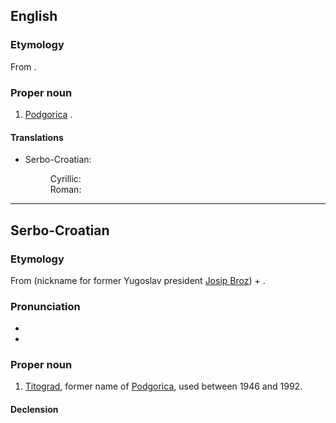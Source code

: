 ==English==

===Etymology===
From {{etyl|sh|en}} {{term|Titograd|lang=sh}}.

===Proper noun===
{{en-proper noun}}

# {{context|historical|lang=en}} {{non-gloss definition|A former name of}} [[Podgorica]] {{qualifier|used between 1946 and 1992}}.

====Translations====
{{trans-top|former name of Podgorica}}
* Serbo-Croatian:
*: Cyrillic: {{t|sh|Ти̏тогра̄д|m|sc=Cyrl}}
*: Roman: {{t|sh|Tȉtogrād|m}}
{{trans-mid}}
{{trans-bottom}}

----

==Serbo-Croatian==

===Etymology===
From {{term/t|sh|Tȉto}} (nickname for former Yugoslav president [[w:Josip Broz Tito|Josip Broz]]) + {{term/t|sh|grȃd||city}}.

===Pronunciation===
* {{IPA|/tîtoɡraːd/|lang=sh}}
* {{hyphenation|Ti|to|grad|lang=sh}}

===Proper noun===
{{sh-noun|g=m|head=Tȉtogrād|r|Титоград|Ти̏тогра̄д}}

# {{context|historical|lang=sh}} [[#English|Titograd]], former name of [[Podgorica]], used between 1946 and 1992.

====Declension====
{{sh-decl-noun-unc
|Tȉtogrād
|Tȉtogrāda
|Tȉtogrādu
|Tȉtogrād
|Tȉtogrāde
|Tȉtogrādu
|Tȉtogrādom
}}